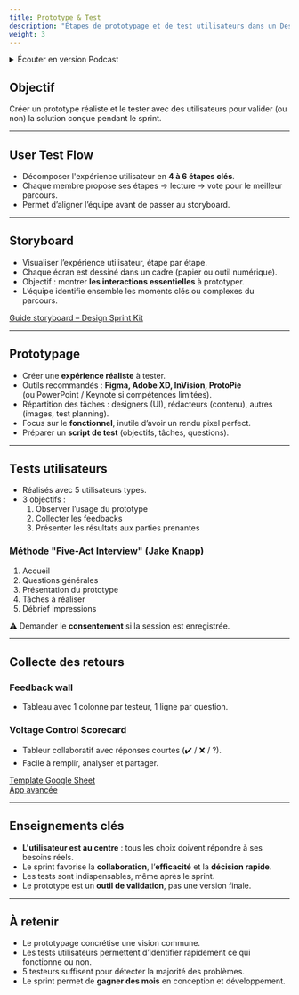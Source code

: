 ```yaml
---
title: Prototype & Test
description: "Étapes de prototypage et de test utilisateurs dans un Design Sprint."
weight: 3
---
```



<details>
    <summary>Écouter en version Podcast</summary>
> [!INFO] Information
> Disponible en podcast audio. (Généré par IA avec NoteBook LM by Google)
>
> <br />
> [En savoir plus](/fr/why-ai-podcast)

<SrtPlayer
  client:only="react"
  audioSrc="/podcasts/design-sprint/storyboarding-prototyping-testing.mp3"
  srtUrl="/podcasts/design-sprint/storyboarding-prototyping-testing.srt"
/>
</details>

## Objectif

Créer un prototype réaliste et le tester avec des utilisateurs pour valider (ou non) la solution conçue pendant le sprint.

---

## User Test Flow

- Décomposer l'expérience utilisateur en **4 à 6 étapes clés**.
- Chaque membre propose ses étapes → lecture → vote pour le meilleur parcours.
- Permet d’aligner l’équipe avant de passer au storyboard.

---

## Storyboard

- Visualiser l’expérience utilisateur, étape par étape.
- Chaque écran est dessiné dans un cadre (papier ou outil numérique).
- Objectif : montrer **les interactions essentielles** à prototyper.
- L’équipe identifie ensemble les moments clés ou complexes du parcours.

[Guide storyboard – Design Sprint Kit](https://designsprintkit.withgoogle.com/methodology/phase5-prototype/storyboard)

---

## Prototypage

- Créer une **expérience réaliste** à tester.
- Outils recommandés : **Figma, Adobe XD, InVision, ProtoPie**  
  (ou PowerPoint / Keynote si compétences limitées).
- Répartition des tâches : designers (UI), rédacteurs (contenu), autres (images, test planning).
- Focus sur le **fonctionnel**, inutile d’avoir un rendu pixel perfect.
- Préparer un **script de test** (objectifs, tâches, questions).

---

## Tests utilisateurs

- Réalisés avec 5 utilisateurs types.
- 3 objectifs :
  1. Observer l’usage du prototype
  2. Collecter les feedbacks
  3. Présenter les résultats aux parties prenantes

### Méthode "Five-Act Interview" (Jake Knapp)

1. Accueil
2. Questions générales
3. Présentation du prototype
4. Tâches à réaliser
5. Débrief impressions

⚠️ Demander le **consentement** si la session est enregistrée.

---

## Collecte des retours

### Feedback wall

- Tableau avec 1 colonne par testeur, 1 ligne par question.

### Voltage Control Scorecard

- Tableur collaboratif avec réponses courtes (✔️ / ❌ / ?).
- Facile à remplir, analyser et partager.

[Template Google Sheet](https://docs.google.com/spreadsheets/d/164JSpRqFM5-UVWJ_FcyLYZOvp9uzJBmp/edit)  
[App avancée](http://app.controltheroom.com/)

---

## Enseignements clés

- **L'utilisateur est au centre** : tous les choix doivent répondre à ses besoins réels.
- Le sprint favorise la **collaboration**, l’**efficacité** et la **décision rapide**.
- Les tests sont indispensables, même après le sprint.
- Le prototype est un **outil de validation**, pas une version finale.

---

## À retenir

- Le prototypage concrétise une vision commune.
- Les tests utilisateurs permettent d’identifier rapidement ce qui fonctionne ou non.
- 5 testeurs suffisent pour détecter la majorité des problèmes.
- Le sprint permet de **gagner des mois** en conception et développement.
